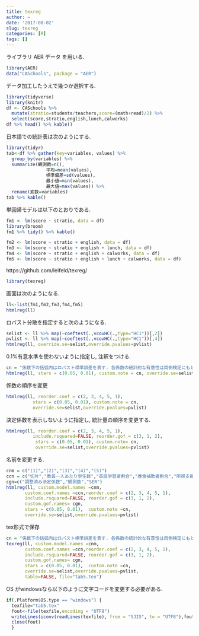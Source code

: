 ```yaml
---
title: texreg
author: ~
date: '2017-08-02'
slug: texreg
categories: [R]
tags: []
---
```



ライブラリ AER データ を用いる.
```r
library(AER)
data("CASchools", package = "AER")
```


データ加工したうえで幾つか選択する.
```r
library(tidyverse)
library(knitr)
df <- CASchools %>% 
  mutate(stratio=students/teachers,score=(math+read)/2) %>%
  select(score,stratio,english,lunch,calworks)
df %>% head() %>% kable()
```

日本語での統計表は次のようにする.
```r
library(tidyr)
tab<-df %>% gather(key=variables, values) %>%
  group_by(variables) %>%
  summarize(観測数=n(),
               平均=mean(values),
               標準偏差=sd(values),
               最小値=min(values),
               最大値=max(values)) %>%
  rename(変数=variables)
tab %>% kable()
```

単回帰モデルは以下のとおりである.
```r
fm1 <- lm(score ~ stratio, data = df)
library(broom)
fm1 %>% tidy() %>% kable()
```

```r
fm2 <- lm(score ~ stratio + english, data = df)
fm3 <- lm(score ~ stratio + english + lunch, data = df)
fm4 <- lm(score ~ stratio + english + calworks, data = df)
fm5 <- lm(score ~ stratio + english + lunch + calworks, data = df)
```

https://github.com/leifeld/texreg/
```r
library(texreg)
```

画面は次のようになる.
```r
ll<-list(fm1,fm2,fm3,fm4,fm5)
htmlreg(ll)
```

ロバスト分散を指定すると次のようになる.
```r
selist <- ll %>% map(~coeftest(.,vcovHC(.,type="HC1"))[,2])
pvlist <- ll %>% map(~coeftest(.,vcovHC(.,type="HC1"))[,4])
htmlreg(ll, override.se=selist,override.pvalues=pvlist)
```

0.1%有意水準を使わないように指定し, 注釈をつける.

```r
cn = "係数下の括弧内はロバスト標準誤差を表す. 各係数の統計的な有意性は両側検定にもとづいてテストされる. 個々の係数は, 5%水準 (*), 1%水準 (**) でそれぞれ有意."
htmlreg(ll, stars = c(0.05, 0.01), custom.note = cn, override.se=selist,override.pvalues=pvlist)
```

係数の順序を変更
```r
htmlreg(ll, reorder.coef = c(2, 3, 4, 5, 1),
          stars = c(0.05, 0.01), custom.note = cn,
          override.se=selist,override.pvalues=pvlist)
```

決定係数を表示しないように指定し, 統計量の順序を変更する.
```r
htmlreg(ll, reorder.coef = c(2, 3, 4, 5, 1),
          include.rsquared=FALSE, reorder.gof = c(3, 1, 2),
           stars = c(0.05, 0.01), custom.note= cn,
           override.se=selist,override.pvalues=pvlist)
```

名前を変更する.
```r
cnm = c("(1)","(2)","(3)","(4)","(5)")
ccn = c("切片","教員一人あたり学生数","英語学習者割合","昼食補助者割合","所得支援家計")
cgn=c("調整済み決定係数","観測数","SER")
htmlreg(ll, custom.model.names =cnm,
       custom.coef.names =ccn,reorder.coef = c(2, 3, 4, 5, 1),
       include.rsquared=FALSE, reorder.gof = c(3, 1, 2),
       custom.gof.names= cgn, 
       stars = c(0.05, 0.01),  custom.note =cn, 
       override.se=selist,override.pvalues=pvlist)
```

tex形式で保存
```r
cn = "係数下の括弧内はロバスト標準誤差を表す. 各係数の統計的な有意性は両側検定にもとづいてテストされる. 個々の係数は, 5\\%水準 (*), 1\\%水準 (**) でそれぞれ有意."
texreg(ll, custom.model.names =cnm,
       custom.coef.names =ccn,reorder.coef = c(2, 3, 4, 5, 1),
       include.rsquared=FALSE, reorder.gof = c(3, 1, 2),
       custom.gof.names= cgn, 
       stars = c(0.05, 0.01),  custom.note =cn, 
       override.se=selist,override.pvalues=pvlist,
       table=FALSE, file="tab5.tex")
```
OS がwindowsなら以下のように文字コードを変更する必要がある.
```r
if(.Platform$OS.type == "windows") {
  texfile="tab5.tex"
  fout<-file(texfile,encoding = "UTF8")
  writeLines(iconv(readLines(texfile), from = "SJIS", to = "UTF8"),fout)
  close(fout)
  }
```

